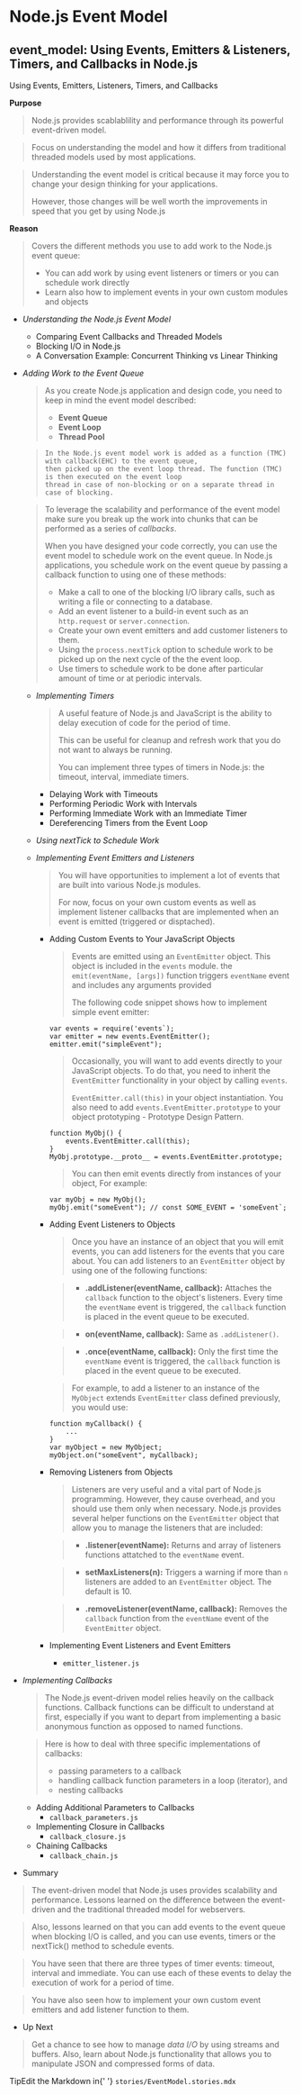 
<Meta title="Example/Node.js Event Model" />

<style>
  {`
    .subheading {
      --mediumdark: '#999999';
      font-weight: 900;
      font-size: 13px;
      color: #999;
      letter-spacing: 6px;
      line-height: 24px;
      text-transform: uppercase;
      margin-bottom: 12px;
      margin-top: 40px;
    }

    .tip {
      display: inline-block;
      border-radius: 1em;
      font-size: 11px;
      line-height: 12px;
      font-weight: 700;
      background: #000000;
      color: #FFFFFF;
      padding: 4px 12px;
      margin-right: 10px;
      vertical-align: top;
    }

    .tip-wrapper {
      font-size: 13px;
      line-height: 20px;
      margin-top: 40px;
      margin-bottom: 40px;
    }

    .tip-wrapper code {
      font-size: 12px;
      display: inline-block;
    }
  `}
</style>

# Node.js Event Model

## event_model: Using Events, Emitters & Listeners, Timers, and Callbacks in Node.js

Using Events, Emitters, Listeners, Timers, and Callbacks 

**Purpose**
> Node.js provides scablablility and performance through its powerful event-driven model.

> Focus on understanding the model and how it differs from traditional threaded models
> used by most applications.

> Understanding the event model is critical because it may force you to change your
> design thinking for your applications.
>
> However, those changes will be well worth the improvements in speed that you get by
> using Node.js

**Reason** 
> Covers the different methods you use to add work to the Node.js event queue:
> - You can add work by using event listeners or timers or you can schedule work directly
> - Learn also how to implement events in your own custom modules and objects

- *Understanding the Node.js Event Model*
  - Comparing Event Callbacks and Threaded Models
  - Blocking I/O in Node.js
  - A Conversation Example: Concurrent Thinking vs Linear Thinking
	
- *Adding Work to the Event Queue*
	> As you create Node.js application and design code, you need to keep in mind the event model described:
	>	- **Event Queue**
	>	- **Event Loop**
	>	- **Thread Pool**
	
	>```
	> In the Node.js event model work is added as a function (TMC) with callback(EHC) to the event queue, 
	> then picked up on the event loop thread. The function (TMC) is then executed on the event loop
	> thread in case of non-blocking or on a separate thread in case of blocking.
	>```

	> To leverage the scalability and performance of the event model make sure you break up the work into
	> chunks that can be performed as a series of *callbacks*.
	>
	> When you have designed your code correctly, you can use the event model to schedule work on the 
	> event queue. In Node.js applications, you schedule work on the event queue by passing a callback
	> function to using one of these methods:
	>	- Make a call to one of the blocking I/O library calls, such as writing a file or connecting to a database.
	>	- Add an event listener to a build-in event such as an `http.request` or `server.connection`.
	>	- Create your own event emitters and add customer listeners to them.
	>	- Using the `process.nextTick` option to schedule work to be picked up on the next cycle of the the event loop.
	>	- Use timers to schedule work to be done after particular amount of time or at periodic intervals.

	- *Implementing Timers*
		> A useful feature of Node.js and JavaScript is the ability to delay execution of code for the period of time.
		>
		> This can be useful for cleanup and refresh work that you do not want to always be running.
		>
		> You can implement three types of timers in Node.js: the timeout, interval, immediate timers.
		
		- Delaying Work with Timeouts
		- Performing Periodic Work with Intervals
		- Performing Immediate Work with an Immediate Timer
		- Dereferencing Timers from the Event Loop
	
	- *Using nextTick to Schedule Work*
	
	- *Implementing Event Emitters and Listeners*
		> You will have opportunities to implement a lot of events that are built into various Node.js modules.
		>
		> For now, focus on your own custom events as well as implement listener callbacks that are implemented
		> when an event is emitted (triggered or disptached).
		
	  	- Adding Custom Events to Your JavaScript Objects
	  		> Events are emitted using an `EventEmitter` object. This object is included in the `events` module.
	  		> the `emit(eventName, [args])` function triggers `eventName` event and includes any arguments
	  		> provided
	  		>
	  		> The following code snippet shows how to implement simple event emitter:
	  		```
	  		var events = require('events`);
	  		var emitter = new events.EventEmitter();
	  		emitter.emit("simpleEvent");
	  		```
			>
			> Occasionally, you will want to add events directly to your JavaScript objects. To do that,
			> you need to inherit the `EventEmitter` functionality in your object by calling `events`.
			>
			> `EventEmitter.call(this)` in your object instantiation. You also need to add
			> `events.EventEmitter.prototype` to your object prototyping - Prototype Design Pattern.
			```
			function MyObj() {
			    events.EventEmitter.call(this);
			}
			MyObj.prototype.__proto__ = events.EventEmitter.prototype;
			```
			> You can then emit events directly from instances of your object, For example:
			```
			var myObj = new MyObj();
			myObj.emit("someEvent"); // const SOME_EVENT = 'someEvent`;
			```
			
	  	- Adding Event Listeners to Objects
			> Once you have an instance of an object that you will emit events, you can add listeners for the
			> events that you care about. You can add listeners to an `EventEmitter` object by using one of the
			> following functions:
			
			> - **.addListener(eventName, callback):** Attaches the `callback` function to the object's
			> listeners. Every time the `eventName` event is triggered, the `callback` function is placed
			> in the event queue to be executed.
				  
			> - **on(eventName, callback):** Same as `.addListener()`.
			
			> - **.once(eventName, callback):** Only the first time the `eventName` event is triggered,
			> the `callback` function is placed in the event queue to be executed.
			
			> For example, to add a listener to an instance of the `MyObject` extends `EventEmitter` class
			> defined previously, you would use:
			```
			function myCallback() {
			    ...
			}
			var myObject = new MyObject;
			myObject.on("someEvent", myCallback);
			```						
	  	- Removing Listeners from Objects
			> Listeners are very useful and a vital part of Node.js programming. However, they cause overhead, 
			> and you should use them only when necessary. Node.js provides several helper functions on the
			> `EventEmitter` object that allow you to manage the listeners that are included:
			
			> - **.listener(eventName):** Returns and array of listeners functions attatched to the `eventName`
			> event. 
				  
			> - **setMaxListeners(n):** Triggers a warning if more than `n` listeners are added to an `EventEmitter`
			> object. The default is 10.
			
			> - **.removeListener(eventName, callback):** Removes the `callback` function from the `eventName` event
			> of the `EventEmitter` object.
			
	  	- Implementing Event Listeners and Event Emitters 
		  - `emitter_listener.js`
		
- *Implementing Callbacks*
	> The Node.js event-driven model relies heavily on the callback functions. 
	> Callback functions can be difficult to understand at first, especially if you want to depart from
	> implementing a basic anonymous function as opposed to named functions.
	
	> Here is how to deal with three specific implementations of callbacks:
	> - passing parameters to a callback
	> - handling callback function parameters in a loop (iterator), and
	> - nesting callbacks
		
  	- Adding Additional Parameters to Callbacks 
	  - `callback_parameters.js`
  	- Implementing Closure in Callbacks 
	  - `callback_closure.js`
  	- Chaining Callbacks 
	  - `callback_chain.js`

- Summary
> The event-driven model that Node.js uses provides scalability and performance.
> Lessons learned on the difference between the event-driven and the traditional
> threaded model for webservers.

> Also, lessons learned on that you can add events to the event queue when blocking
> I/O is called, and you can use events, timers or the nextTick() method to schedule 
> events.

> You have seen that there are three types of timer events: timeout, interval and
> immediate. You can use each of these events to delay the execution of work for
> a period of time.

> You have also seen how to implement your own custom event emitters and add 
> listener function to them.

- Up Next
> Get a chance to see how to manage *data I/O* by using streams and buffers. Also, learn
> about Node.js functionality that allows you to manipulate JSON and compressed forms
> of data.

<div className="tip-wrapper">
  <span className="tip">Tip</span>Edit the Markdown in{' '}
  <code>stories/EventModel.stories.mdx</code>
</div>
